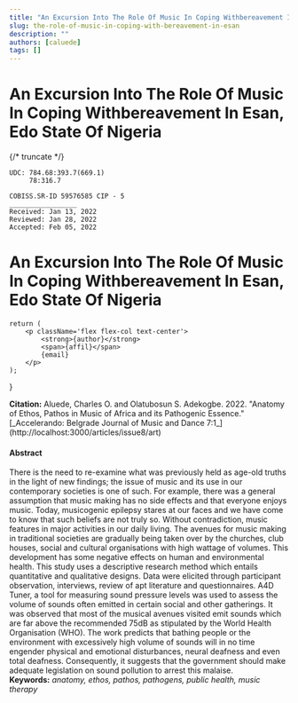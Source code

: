 ```yaml
---
title: "An Excursion Into The Role Of Music In Coping Withbereavement In Esan, Edo State Of Nigeria"
slug: the-role-of-music-in-coping-with-bereavement-in-esan
description: ""
authors: [caluede]
tags: []
---
```



# An Excursion Into The Role Of Music In Coping Withbereavement In Esan, Edo State Of Nigeria

{/* truncate */}

```
UDC: 784.68:393.7(669.1) 
     78:316.7 

COBISS.SR-ID 59576585 CIP - 5 
_________________
Received: Jan 13, 2022
Reviewed: Jan 28, 2022
Accepted: Feb 05, 2022

```

# An Excursion Into The Role Of Music In Coping Withbereavement In Esan, Edo State Of Nigeria

	return (
		<p className='flex flex-col text-center'>
			<strong>{author}</strong>
			<span>{affil}</span>
			{email}
		</p>
	);
}

<div className='authors'>
	<Name
		author='Charales O. Aluede'
		affil='Department of Theatre and Media Arts, Ambrose Alli University, Ekpoma, Edo State, Nigeria'
		email='coaluede@gmail.com'
	/>
</div>

<div className='abstract'>
<div className='citation'>
<strong>Citation:</strong> Aluede, Charles O. and Olatubosun S. Adekogbe. 2022. "Anatomy of Ethos, Pathos in Music of Africa and its Pathogenic Essence." [_Accelerando: Belgrade Journal of Music and Dance 7:1_](http://localhost:3000/articles/issue8/art)

</div>

<div>
	<h4>Abstract</h4>
	<div>
		There is the need to re-examine what was previously held as age-old truths
		in the light of new findings; the issue of music and its use in our
		contemporary societies is one of such. For example, there was a general
		assumption that music making has no side effects and that everyone enjoys
		music. Today, musicogenic epilepsy stares at our faces and we have come to
		know that such beliefs are not truly so. Without contradiction, music
		features in major activities in our daily living. The avenues for music
		making in traditional societies are gradually being taken over by the
		churches, club houses, social and cultural organisations with high wattage
		of volumes. This development has some negative effects on human and
		environmental health. This study uses a descriptive research method which
		entails quantitative and qualitative designs. Data were elicited through
		participant observation, interviews, review of apt literature and
		questionnaires. A4D Tuner, a tool for measuring sound pressure levels was
		used to assess the volume of sounds often emitted in certain social and
		other gatherings. It was observed that most of the musical avenues visited
		emit sounds which are far above the recommended 75dB as stipulated by the
		World Health Organisation (WHO). The work predicts that bathing people or
		the environment with excessively high volume of sounds will in no time
		engender physical and emotional disturbances, neural deafness and even total
		deafness. Consequently, it suggests that the government should make adequate
		legislation on sound pollution to arrest this malaise.
		<div>
			<strong>Keywords:</strong>
			<i> anatomy, ethos, pathos, pathogens, public health, music therapy</i>
		</div>
	</div>
</div>

</div>

<div className='text'></div>